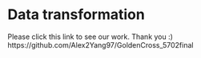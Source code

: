 # Data transformation

Please click this link to see our work. Thank you :)
https://github.com/Alex2Yang97/GoldenCross_5702final

